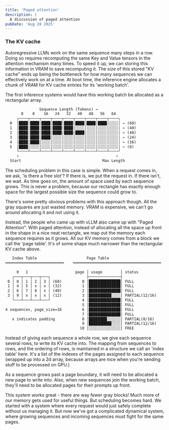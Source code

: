 ```yaml
---
title: 'Paged attention'
description: |
  A discussion of paged attention
pubDate: 'Aug 28 2025'
---
```


### The KV cache

Autoregressive LLMs work on the same sequence many steps in a row. Doing so
requires recomputing the same Key and Value tensors in the attention mechanism
many times. To speed it up, we can storing this information in VRAM to save
recomputing it. The size of this stored "KV cache" ends up being the bottleneck
for how many sequences we can effectively work on at a time. At boot time, the
inference engine allocates a chunk of VRAM for KV cache entries for its
'working batch'.

The first inference systems would have this working batch be allocated as a
rectangular array.

```txt
               Sequence Length (Tokens) →
       0    8    16   24   32   40   48   56   64
     ┌────┬────┬────┬────┬────┬────┬────┬────┬────┐
  0  │████│████│████│████│████│████│████│████│░░░░│ ← (60)
  1  │████│████│████│████│████│░░░░│░░░░│░░░░│░░░░│ ← (40)
  2  │████│████│████│████│████│████│░░░░│░░░░│░░░░│ ← (48)
  3  │████│████│████│░░░░│░░░░│░░░░│░░░░│░░░░│░░░░│ ← (24)
  4  │████│████│░░░░│░░░░│░░░░│░░░░│░░░░│░░░░│░░░░│ ← (16)
  5  │████│░░░░│░░░░│░░░░│░░░░│░░░░│░░░░│░░░░│░░░░│ ← (8)
     └────┴────┴────┴────┴────┴────┴────┴────┴────┘
     ↑                                           ↑
  Start                                    Max Length
```

The scheduling problem in this case is simple. When a request comes in, we ask,
'is there a free slot'? If there is, we put the request in. If there isn't, we
wait. As time goes on, the amount of space used by each sequence grows. This is
never a problem, because our rectangle has exactly enough space for the largest
possible size the sequence could grow to.

There's some pretty obvious problems with this approach though. All the gray
squares are just wasted memory. VRAM is expensive, we can't go around
allocating it and not using it.

Instead, the people who came up with vLLM also came up with "Paged
Attention". With paged attention, instead of allocating all the space up
front in the shape in a nice neat rectangle, we map out the memory each
sequence requires as it grows. All our KV memory comes from a block we call the
'page table'. It's of some shape much narrower than the rectangular KV cache
above.

```txt
   Index Table                      Page Table
══════════════════════════    ═══════════════════════════════════════

     0   1                     page │ usage        │ status
   ┌───┬───┬───┬───┐                ├──────────────┤
 0 │ 0 │ 1 │ 2 │ 3 │ (60)         0 │██████████████│ FULL
 1 │ 4 │ 5 │ x │ x │ (32)         1 │██████████████│ FULL
 2 │ 6 │ 7 │ 8 │ x │ (40)         2 │██████████████│ FULL
 3 │ 9 │ x │ x │ x │ (12)         3 │██████████░░░░│ PARTIAL(12/16)
   └───┴───┴───┴───┘              4 │██████████████│ FULL
                                  5 │██████████████│ FULL
4 sequences, page_size=16         6 │██████████████│ FULL
                                  7 │██████████████│ FULL
   x indicates padding            8 │████████░░░░░░│ PARTIAL(8/16)
                                  9 │██████████░░░░│ PARTIAL(12/16)
                                 10 │░░░░░░░░░░░░░░│ FREE
```

Instead of giving each sequence a whole row, we give each sequence several
rows, to write its KV cache into. The mapping from sequences to rows, and the
ordering of rows, is maintained in a structure we call an 'index table' here.
It's a list of the indexes of the pages assigned to each sequence (wrapped up
into a 2d array, because arrays are nice when you're sending stuff to be
processed on GPU.)

As a sequence grows past a page boundary, it will need to be allocated a new
page to write into. Also, when new sequences join the working batch, they'll
need to be allocated pages for their prompts up front.

This system works great - there are way fewer gray blocks! Much more of our
memory gets used for useful things. But scheduling becomes hard. We started
with a system where every request would just safely complete without us
managing it. But now we've got a complicated dynamical system, where growing
sequences and incoming sequences must fight for the same pages.

